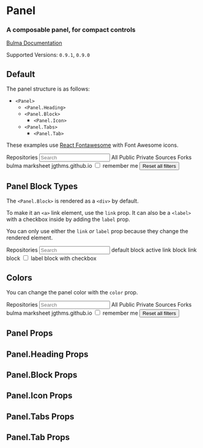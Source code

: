 


<Meta title="Components/Panel" component={Panel} />

# Panel

### A composable **panel**, for compact controls

[Bulma Documentation](https://bulma.io/documentation/components/panel/)

Supported Versions: `0.9.1`, `0.9.0`

## Default

The panel structure is as follows:

- `<Panel>`
  - `<Panel.Heading>`
  - `<Panel.Block>`
    - `<Panel.Icon>`
  - `<Panel.Tabs>`
    - `<Panel.Tab>`

These examples use [React Fontawesome](https://github.com/FortAwesome/react-fontawesome) with Font Awesome icons.

<Canvas>
  <Story name="Default">
    <Panel>
      <Panel.Heading>
        Repositories
      </Panel.Heading>
      <Panel.Block>
        <Control iconsLeft>
          <Input placeholder="Search" />
          <Icon align="left">
            <FontAwesomeIcon icon={faSearch} />
          </Icon>
        </Control>
      </Panel.Block>
      <Panel.Tabs>
        <Panel.Tab active>All</Panel.Tab>
        <Panel.Tab>Public</Panel.Tab>
        <Panel.Tab>Private</Panel.Tab>
        <Panel.Tab>Sources</Panel.Tab>
        <Panel.Tab>Forks</Panel.Tab>
      </Panel.Tabs>
      <Panel.Block active link>
        <Panel.Icon>
          <FontAwesomeIcon icon={faBook} />
        </Panel.Icon>
        bulma
      </Panel.Block>
      <Panel.Block link>
        <Panel.Icon>
          <FontAwesomeIcon icon={faBook} />
        </Panel.Icon>
        marksheet
      </Panel.Block>
      <Panel.Block link>
        <Panel.Icon>
          <FontAwesomeIcon icon={faCodeBranch} />
        </Panel.Icon>
        jgthms.github.io
      </Panel.Block>
      <Panel.Block label>
        <input type="checkbox" />
        remember me
      </Panel.Block>
      <Panel.Block>
        <Button color="link" outlined fullwidth>
          Reset all filters
        </Button>
      </Panel.Block>
    </Panel>
  </Story>
</Canvas>

## Panel Block Types

The `<Panel.Block>` is rendered as a `<div>` by default.

To make it an `<a>` link element, use the `link` prop. It can also be a `<label>` with a checkbox inside by adding the `label` prop.

You can only use either the `link` *or* `label` prop because they change the rendered element.

<Canvas>
  <Story name="Block Types">
    <Panel>
      <Panel.Heading>
        Repositories
      </Panel.Heading>
      <Panel.Block>
        <Control iconsLeft>
          <Input placeholder="Search" />
          <Icon align="left">
            <FontAwesomeIcon icon={faSearch} />
          </Icon>
        </Control>
      </Panel.Block>
      <Panel.Block>
        <Panel.Icon>
          <FontAwesomeIcon icon={faBook} />
        </Panel.Icon>
        default block
      </Panel.Block>
      <Panel.Block active link>
        <Panel.Icon>
          <FontAwesomeIcon icon={faCodeBranch} />
        </Panel.Icon>
        active link block
      </Panel.Block>
      <Panel.Block link>
        <Panel.Icon>
          <FontAwesomeIcon icon={faCodeBranch} />
        </Panel.Icon>
        link block
      </Panel.Block>
      <Panel.Block label>
        <input type="checkbox" />
        label block with checkbox
      </Panel.Block>
    </Panel>
  </Story>
</Canvas>

## Colors

You can change the panel color with the `color` prop.

<Canvas>
  <Story name="Colors">
    <Panel color="primary">
      <Panel.Heading>
        Repositories
      </Panel.Heading>
      <Panel.Block>
        <Control iconsLeft>
          <Input placeholder="Search" />
          <Icon align="left">
            <FontAwesomeIcon icon={faSearch} />
          </Icon>
        </Control>
      </Panel.Block>
      <Panel.Tabs>
        <Panel.Tab active>All</Panel.Tab>
        <Panel.Tab>Public</Panel.Tab>
        <Panel.Tab>Private</Panel.Tab>
        <Panel.Tab>Sources</Panel.Tab>
        <Panel.Tab>Forks</Panel.Tab>
      </Panel.Tabs>
      <Panel.Block active link>
        <Panel.Icon>
          <FontAwesomeIcon icon={faBook} />
        </Panel.Icon>
        bulma
      </Panel.Block>
      <Panel.Block link>
        <Panel.Icon>
          <FontAwesomeIcon icon={faBook} />
        </Panel.Icon>
        marksheet
      </Panel.Block>
      <Panel.Block link>
        <Panel.Icon>
          <FontAwesomeIcon icon={faCodeBranch} />
        </Panel.Icon>
        jgthms.github.io
      </Panel.Block>
      <Panel.Block label>
        <input type="checkbox" />
        remember me
      </Panel.Block>
      <Panel.Block>
        <Button color="link" outlined fullwidth>
          Reset all filters
        </Button>
      </Panel.Block>
    </Panel>
  </Story>
</Canvas>

## Panel Props

<ArgsTable of={Panel} />

## Panel.Heading Props

<ArgsTable of={Panel.Heading} />

## Panel.Block Props

<ArgsTable of={Panel.Block} />

## Panel.Icon Props

<ArgsTable of={Panel.Icon} />

## Panel.Tabs Props

<ArgsTable of={Panel.Tabs} />

## Panel.Tab Props

<ArgsTable of={Panel.Tab} />
